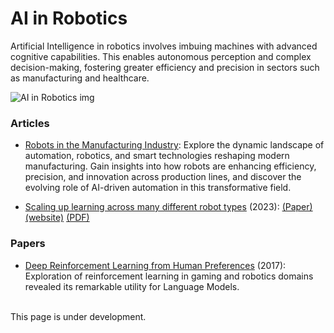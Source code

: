 # AI in Robotics

Artificial Intelligence in robotics involves imbuing machines with advanced cognitive capabilities. This enables autonomous perception and complex decision-making, fostering greater efficiency and precision in sectors such as manufacturing and healthcare.

![AI in Robotics img](/static/img/aiRobotics.png)

 ### Articles

- [Robots in the Manufacturing Industry](https://www.wevolver.com/article/robots-in-the-manufacturing-industry-types-and-applications): Explore the dynamic landscape of automation, robotics, and smart technologies reshaping modern manufacturing. Gain insights into how robots are enhancing efficiency, precision, and innovation across production lines, and discover the evolving role of AI-driven automation in this transformative field.

- [Scaling up learning across many different robot types](https://www.deepmind.com/blog/scaling-up-learning-across-many-different-robot-types) (2023): [(Paper)](https://arxiv.org/abs/2310.08864) [(website)](https://robotics-transformer-x.github.io/) [(PDF)](https://storage.googleapis.com/deepmind-media/DeepMind.com/Blog/scaling-up-learning-across-many-different-robot-types/Open_X_Embodiment__Robotic_Learning_Datasets_and_RT_X_Models.pdf)

### Papers

- [Deep Reinforcement Learning from Human Preferences](https://proceedings.neurips.cc/paper_files/paper/2017/file/d5e2c0adad503c91f91df240d0cd4e49-Paper.pdf) (2017): Exploration of reinforcement learning in gaming and robotics domains revealed its remarkable utility for Language Models.


<br/>
<Callout emoji="⚠️">
   This page is under development.
</Callout>